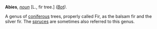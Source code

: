 '''Abies''', ''[[noun (part of speech)|noun]]'' [L., fir tree.] ''([[Bot (subject)|Bot]]).''

A genus of [[coniferous]] trees, properly called Fir, as the balsam fir and the silver fir. The [[spruces]] are sometimes also referred to this genus.